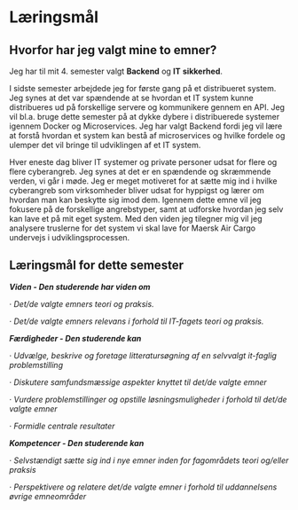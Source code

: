 # Læringsmål 
## Hvorfor har jeg valgt mine to emner?

Jeg har til mit 4\. semester valgt **Backend** og **IT** **sikkerhed**. 

I sidste semester arbejdede jeg for første gang på et distribueret system. Jeg synes at det var spændende at se hvordan et IT system kunne distribueres ud på forskellige servere og kommunikere gennem en API. Jeg vil bl.a. bruge dette semester på at dykke dybere i distribuerede systemer igennem Docker og Microservices. Jeg har valgt Backend fordi jeg vil lære at forstå hvordan et system kan bestå af microservices og hvilke fordele og ulemper det vil bringe til udviklingen af et IT system.

Hver eneste dag bliver IT systemer og private personer udsat for flere og flere cyberangreb. Jeg synes at det er en spændende og skræmmende verden, vi går i møde. Jeg er meget motiveret for at sætte mig ind i hvilke cyberangreb som virksomheder bliver udsat for hyppigst og lærer om hvordan man kan beskytte sig imod dem. Igennem dette emne vil jeg fokusere på de forskellige angrebstyper, samt at udforske hvordan jeg selv kan lave et på mit eget system. Med den viden jeg tilegner mig vil jeg analysere truslerne for det system vi skal lave for Maersk Air Cargo undervejs i udviklingsprocessen.

## Læringsmål for dette semester

***Viden \- Den studerende har viden om***

·         *Det/de valgte emners teori og praksis.*

·         *Det/de valgte emners relevans i forhold til IT-fagets teori og praksis.*

***Færdigheder \- Den studerende kan***

·         *Udvælge, beskrive og foretage litteratursøgning af en selvvalgt it-faglig problemstilling*

·         *Diskutere samfundsmæssige aspekter knyttet til det/de valgte emner*

·         *Vurdere problemstillinger og opstille løsningsmuligheder i forhold til det/de valgte emner*

·         *Formidle centrale resultater*

***Kompetencer \- Den studerende kan***

·         *Selvstændigt sætte sig ind i nye emner inden for fagområdets teori og/eller praksis*

·         *Perspektivere og relatere det/de valgte emner i forhold til uddannelsens øvrige emneområder*